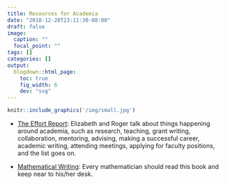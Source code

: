 ```yaml
---
title: Resources for Academia
date: "2018-12-28T23:11:30-08:00"
draft: false
image: 
  caption: ""
  focal_point: ""
tags: []
categories: []
output:
  blogdown::html_page:
    toc: true
    fig_width: 6
    dev: "svg"
---
```


```r
knitr::include_graphics('/img/small.jpg')
```

<!-- [Sherri Rose](http://drsherrirose.org/resources/) -->

- [The Effort Report](http://effortreport.libsyn.com/): Elizabeth and Roger talk about things happening around academia, such as research, teaching, grant writing, collaboration, mentoring, advising, making a successful career, academic writing, attending meetings, applying for faculty positions, and the list goes on. 

- [Mathematical Writing](http://jmlr.csail.mit.edu/reviewing-papers/knuth_mathematical_writing.pdf): Every mathematician should read this book and keep near to his/her desk.  
